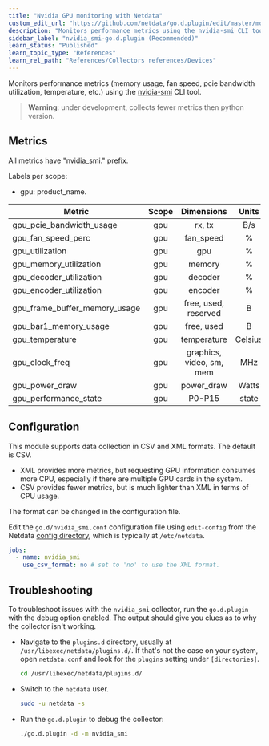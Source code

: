 ```yaml
---
title: "Nvidia GPU monitoring with Netdata"
custom_edit_url: "https://github.com/netdata/go.d.plugin/edit/master/modules/nvidia_smi/README.md"
description: "Monitors performance metrics using the nvidia-smi CLI tool."
sidebar_label: "nvidia_smi-go.d.plugin (Recommended)"
learn_status: "Published"
learn_topic_type: "References"
learn_rel_path: "References/Collectors references/Devices"
---
```



Monitors performance metrics (memory usage, fan speed, pcie bandwidth utilization, temperature, etc.)
using the [nvidia-smi](https://developer.nvidia.com/nvidia-system-management-interface) CLI tool.

> **Warning**: under development, collects fewer metrics then python version.

## Metrics

All metrics have "nvidia_smi." prefix.

Labels per scope:

- gpu: product_name.

| Metric                        | Scope |        Dimensions        |  Units  | XML | CSV |
|-------------------------------|:-----:|:------------------------:|:-------:|:---:|:---:|
| gpu_pcie_bandwidth_usage      |  gpu  |          rx, tx          |   B/s   | yes | no  |
| gpu_fan_speed_perc            |  gpu  |        fan_speed         |    %    | yes | yes |
| gpu_utilization               |  gpu  |           gpu            |    %    | yes | yes |
| gpu_memory_utilization        |  gpu  |          memory          |    %    | yes | yes |
| gpu_decoder_utilization       |  gpu  |         decoder          |    %    | yes | no  |
| gpu_encoder_utilization       |  gpu  |         encoder          |    %    | yes | no  |
| gpu_frame_buffer_memory_usage |  gpu  |   free, used, reserved   |    B    | yes | yes |
| gpu_bar1_memory_usage         |  gpu  |        free, used        |    B    | yes | no  |
| gpu_temperature               |  gpu  |       temperature        | Celsius | yes | yes |
| gpu_clock_freq                |  gpu  | graphics, video, sm, mem |   MHz   | yes | yes |
| gpu_power_draw                |  gpu  |        power_draw        |  Watts  | yes | yes |
| gpu_performance_state         |  gpu  |          P0-P15          |  state  | yes | yes |

## Configuration

This module supports data collection in CSV and XML formats. The default is CSV.

- XML provides more metrics, but requesting GPU information consumes more CPU, especially if there are multiple GPU
  cards in the system.
- CSV provides fewer metrics, but is much lighter than XML in terms of CPU usage.

The format can be changed in the configuration file.

Edit the `go.d/nvidia_smi.conf` configuration file using `edit-config` from the
Netdata [config directory](https://learn.netdata.cloud/docs/configure/nodes), which is typically at `/etc/netdata`.

```yaml
jobs:
  - name: nvidia_smi
    use_csv_format: no # set to 'no' to use the XML format.
```

## Troubleshooting

To troubleshoot issues with the `nvidia_smi` collector, run the `go.d.plugin` with the debug option enabled. The
output should give you clues as to why the collector isn't working.

- Navigate to the `plugins.d` directory, usually at `/usr/libexec/netdata/plugins.d/`. If that's not the case on
  your system, open `netdata.conf` and look for the `plugins` setting under `[directories]`.

  ```bash
  cd /usr/libexec/netdata/plugins.d/
  ```

- Switch to the `netdata` user.

  ```bash
  sudo -u netdata -s
  ```

- Run the `go.d.plugin` to debug the collector:

  ```bash
  ./go.d.plugin -d -m nvidia_smi
  ```
